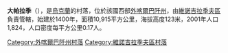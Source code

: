 {{coord|48|0|1|N|22|52|56|E|scale:30000|display=title}}

'''大帕拉季'''（{{lang-uk|Велика Паладь}}），是[[烏克蘭|烏克蘭]]的村落，位於該國西部[[外喀爾巴阡州|外喀爾巴阡州]]，由[[維諾吉拉季夫區|維諾吉拉季夫區]]負責管轄，始建於1400年，面積10,915平方公里，海拔高度123米，2001年人口1,824，人口密度每平方公里0.17人。

{{DEFAULTSORT:Велика Паладь}}

[[Category:外喀爾巴阡州村落|Category:外喀爾巴阡州村落]]
[[Category:維諾吉拉季夫區村落|Category:維諾吉拉季夫區村落]]


{{Zakarpattia-geo-stub}}
